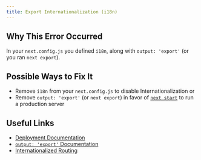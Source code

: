 ```yaml
---
title: Export Internationalization (i18n)
---
```


## Why This Error Occurred

In your `next.config.js` you defined `i18n`, along with `output: 'export'` (or you ran `next export`).

## Possible Ways to Fix It

- Remove `i18n` from your `next.config.js` to disable Internationalization or
- Remove `output: 'export'` (or `next export`) in favor of [`next start`](/docs/pages/api-reference/next-cli#production) to run a production server

## Useful Links

- [Deployment Documentation](/docs/pages/building-your-application/deploying)
- [`output: 'export'` Documentation](/docs/pages/building-your-application/deploying/static-exports)
- [Internationalized Routing](/docs/pages/building-your-application/routing/internationalization)

